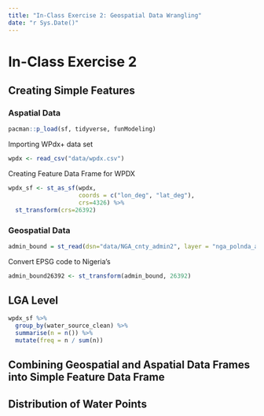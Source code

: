 ```yaml
---
title: "In-Class Exercise 2: Geospatial Data Wrangling"
date: "r Sys.Date()"
---
```


# In-Class Exercise 2

## Creating Simple Features

### Aspatial Data

```r
pacman::p_load(sf, tidyverse, funModeling)
```

Importing WPdx+ data set

```r
wpdx <- read_csv("data/wpdx.csv")
```

Creating Feature Data Frame for WPDX

```r
wpdx_sf <- st_as_sf(wpdx,
                    coords = c("lon_deg", "lat_deg"),
                    crs=4326) %>%
  st_transform(crs=26392)
```

### Geospatial Data

```r
admin_bound = st_read(dsn="data/NGA_cnty_admin2", layer = "nga_polnda_adm2_1m_salb")
```

Convert EPSG code to Nigeria's

```r
admin_bound26392 <- st_transform(admin_bound, 26392)
```

## LGA Level

```r
wpdx_sf %>%
  group_by(water_source_clean) %>%
  summarise(n = n()) %>%
  mutate(freq = n / sum(n))
```

## Combining Geospatial and Aspatial Data Frames into Simple Feature Data Frame

## Distribution of Water Points
